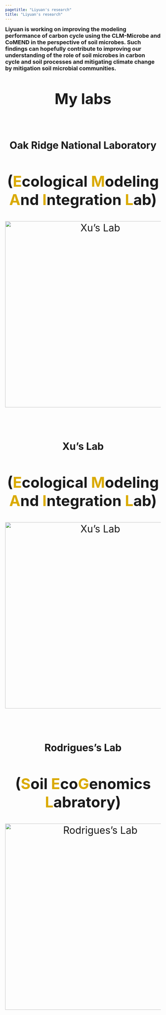 ```yaml
---
pagetitle: "Liyuan's research"
title: "Liyuan's research"
---
```

<left> <font size=4x> **Liyuan is working on improving the modeling performance of carbon cycle using the CLM-Microbe and CoMEND in the perspective of soil microbes. Such findings can hopefully contribute to improving our understanding of the role of soil microbes in carbon cycle and soil processes and mitigating climate change by mitigation soil microbial communities.**
<br>
<br>
<center> ## <font size=8x> **My labs**

<center> ## <font size =6x> **Oak Ridge National Laboratory**
## (<font color="#DAAA00"><font size =18x></font>**E**</font>cological <font color="#DAAA00">**M**</font>odeling <font color="#DAAA00">**A**</font>nd <font color="#DAAA00">**I**</font>ntegration <font color="#DAAA00">**L**</font>ab) {-}
[![Xu's Lab](img/ORNL-Logo.jpg){width=600px}](https://www.ornl.gov)
<br>
<br>
<center> ## <font size =6x> **Xu's Lab**
## (<font color="#DAAA00"><font size =18x></font>**E**</font>cological <font color="#DAAA00">**M**</font>odeling <font color="#DAAA00">**A**</font>nd <font color="#DAAA00">**I**</font>ntegration <font color="#DAAA00">**L**</font>ab) {-}
[![Xu's Lab](img/email.png){width=600px}](http://sci.sdsu.edu/emaillab/)
<br>
<br>
<center> ## <font size =6x> **Rodrigues's Lab**

## (<font color="#DAAA00"><font size =18x></font>**S**</font>oil <font color="#DAAA00">**E**</font>co**<font color="#DAAA00">G**</font>enomics <font color="#DAAA00">**L**</font>abratory) {-}
[![Rodrigues's Lab](img/sel.png){width=600px}](http://rodrigues.ucdavis.edu/index.html)
